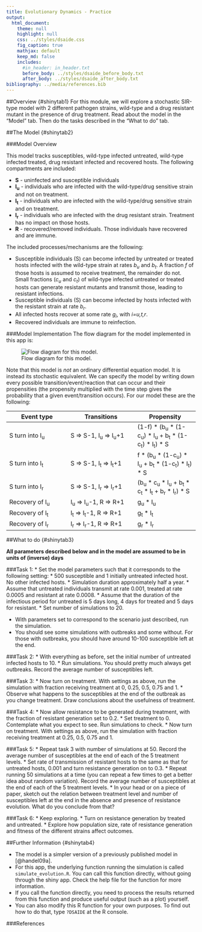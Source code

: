 ```yaml
---
title: Evolutionary Dynamics - Practice
output:
  html_document:
    theme: null
    highlight: null
    css: ../styles/dsaide.css
    fig_caption: true
    mathjax: default 
    keep_md: false
    includes:
      #in_header: in_header.txt
      before_body: ../styles/dsaide_before_body.txt
      after_body: ../styles/dsaide_after_body.txt 
bibliography: ../media/references.bib
---
```


##Overview {#shinytab1}
For this module, we will explore a stochastic SIR-type model with 2 different pathogen strains, wild-type and a drug resistant mutant in the presence of drug treatment. Read about the model in the "Model" tab. Then do the tasks described in the "What to do" tab.


##The Model {#shinytab2}

###Model Overview

This model tracks susceptibles, wild-type infected untreated, wild-type infected treated, drug resistant infected and recovered hosts. 
The following compartments are included:  

* **S** - uninfected and susceptible individuals 
* **I~u~** - individuals who are infected with the wild-type/drug sensitive strain and not on treatment.
* **I~t~** - individuals who are infected with the wild-type/drug sensitive strain and on treatment.
* **I~r~** - individuals who are infected with the drug resistant strain. Treatment has no impact on those hosts.
* **R** - recovered/removed individuals. Those individuals have recovered and are immune. 


The included processes/mechanisms are the following:

* Susceptible individuals (S) can become infected by untreated or treated hosts infected with the wild-type strain at rates _b~u~_ and _b~t~_. A fraction _f_ of those hosts is assumed to receive treatment, the remainder do not. Small fractions (_c~u~_ and _c~t~_) of wild-type infected untreated or treated hosts can generate resistant mutants and transmit those, leading to resistant infections.  
* Susceptible individuals (S) can become infected by hosts infected with the resistant strain at rate _b~r~_. 
* All infected hosts recover at some rate _g~i~_, with _i=u,t,r_. 
* Recovered individuals are immune to reinfection. 


###Model Implementation
The flow diagram for the model implemented in this app is:

![Flow diagram for this model.](../media/evolutionmodel.png)


Note that this model is _not_ an ordinary differential equation model. It is instead its stochastic equivalent.
We can specify the model by writing down every possible transition/event/reaction that can occur and their propensities (the propensity multiplied with the
time step gives the probability that a given event/transition occurs). For our model these are the following:

Event type              |  Transitions               |   Propensity      |
----------              |  -----------               |   ----------      |
S turn into I~u~        |  S => S-1,  I~u~ => I~u~+1 |   (1-f) * (b~u~ * (1-c~u~) * I~u~ + b~t~ * (1-c~t~) * I~t~) * S  |
S turn into I~t~        |  S => S-1,  I~t~ => I~t~+1 |   f * (b~u~ * (1-c~u~) * I~u~ + b~t~ * (1-c~t~) * I~t~) * S  |
S turn into I~r~        |  S => S-1,  I~r~ => I~r~+1 |   (b~u~ * c~u~ * I~u~ + b~t~ * c~t~ * I~t~ + b~r~ * I~r~) * S  |
Recovery of I~u~        |  I~u~ => I~u~-1, R => R+1  |   g~u~ * I~u~       |
Recovery of I~t~        |  I~t~ => I~t~-1, R => R+1  |   g~t~ * I~t~       |
Recovery of I~r~        |  I~r~ => I~r~-1, R => R+1  |   g~r~ * I~r~       |




##What to do {#shinytab3}

__All parameters described below and in the model are assumed to be in units of (inverse) days__
      
###Task 1: 
* Set the model parameters such that it corresponds to the following setting: 
    * 500 susceptible and 1 initially untreated infected host. No other infected hosts.
    * Simulation duration approximately half a year.
    * Assume that  untreated individuals transmit at rate 0.001, treated at rate 0.0005 and resistant at rate 0.0008. 
    * Assume that the duration of the infectious period for untreated is 5 days long, 4 days for treated and 5 days for resistant. 
    * Set number of simulations to 20.
    
* With parameters set to correspond to the scenario just described, run the simulation.
* You should see some simulations with outbreaks and some without. For those with outbreaks, you should have around 10-100 susceptible left at the end.

###Task 2: 
* With everything as before, set the initial number of untreated infected hosts to 10. 
* Run simulations. You should pretty much always get outbreaks. Record the average number of susceptibles left.


###Task 3: 
* Now turn on treatment. With settings as above, run the simulation with fraction receiving treatment at 0, 0.25, 0.5, 0.75 and 1.
* Observe what happens to the susceptibles at the end of the outbreak as you change treatment. Draw conclusions about the usefulness of treatment.

###Task 4: 
* Now allow resistance to be generated during treatment, with the fraction of resistant generation set to 0.2.
* Set treatment to 0. Contemplate what you expect to see. Run simulations to check.
* Now turn on treatment. With settings as above, run the simulation with fraction receiving treatment at 0.25, 0.5, 0.75 and 1.

###Task 5: 
* Repeat task 3 with number of simulations at 50. Record the average number of susceptibles at the end of each of the 5 treatment levels. 
* Set rate of transmission of resistant hosts to the same as that for untreated hosts, 0.001 and turn resistance generation on to 0.3.
* Repeat running 50 simulations at a time (you can repeat a few times to get a better idea about random variation). Record the average number of susceptibles at the end of each of the 5 treatment levels. 
* In your head or on a piece of paper, sketch out the relation between treatment level and number of susceptibles left at the end in the absence and presence of resistance evolution. What do you conclude from that?

###Task 6: 
* Keep exploring. 
* Turn on resistance generation by treated and untreated. 
* Explore how population size, rate of resistance generation and fitness of the different strains affect outcomes.



##Further Information {#shinytab4}

* The model is a simpler version of a previously published model in [@handel09a]. 
* For this app, the underlying function running the simulation is called `simulate_evolution.R`. You can call this function directly, without going through the shiny app. Check the help file for the function for more information. 
* If you call the function directly, you need to process the results returned from this function and produce useful output (such as a plot) yourself. 
* You can also modify this R function for your own purposes. To find out how to do that, type `?DSAIDE` at the R console.

###References




